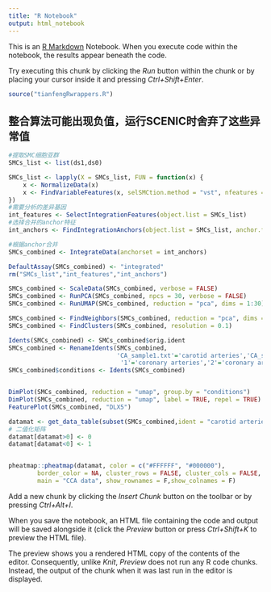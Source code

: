 ```yaml
---
title: "R Notebook"
output: html_notebook
---
```


This is an [R Markdown](http://rmarkdown.rstudio.com) Notebook. When you execute code within the notebook, the results appear beneath the code. 

Try executing this chunk by clicking the *Run* button within the chunk or by placing your cursor inside it and pressing *Ctrl+Shift+Enter*. 

```r
source("tianfengRwrappers.R")
```


## 整合算法可能出现负值，运行SCENIC时舍弃了这些异常值
```r
#提取SMC细胞亚群
SMCs_list <- list(ds1,ds0)

SMCs_list <- lapply(X = SMCs_list, FUN = function(x) {
    x <- NormalizeData(x)
    x <- FindVariableFeatures(x, selSMCtion.method = "vst", nfeatures = 2000)
})
#需要分析的差异基因
int_features <- SelectIntegrationFeatures(object.list = SMCs_list)
#选择合并的anchor特征
int_anchors <- FindIntegrationAnchors(object.list = SMCs_list, anchor.features = int_features)

#根据anchor合并
SMCs_combined <- IntegrateData(anchorset = int_anchors)

DefaultAssay(SMCs_combined) <- "integrated"
rm("SMCs_list","int_features","int_anchors")
```


```r
SMCs_combined <- ScaleData(SMCs_combined, verbose = FALSE)
SMCs_combined <- RunPCA(SMCs_combined, npcs = 30, verbose = FALSE)
SMCs_combined <- RunUMAP(SMCs_combined, reduction = "pca", dims = 1:30)

SMCs_combined <- FindNeighbors(SMCs_combined, reduction = "pca", dims = 1:30)
SMCs_combined <- FindClusters(SMCs_combined, resolution = 0.1)

Idents(SMCs_combined) <- SMCs_combined$orig.ident 
SMCs_combined <- RenameIdents(SMCs_combined,
                              'CA_sample1.txt'='carotid arteries','CA_sample2.txt'='carotid arteries','CA_sample3.txt'='carotid arteries',
                               '1'='coronary arteries','2'='coronary arteries','3'='coronary arteries','4'='coronary arteries','5'='coronary arteries','6'='coronary arteries','7'='coronary arteries','8'='coronary arteries')
SMCs_combined$conditions <- Idents(SMCs_combined)


DimPlot(SMCs_combined, reduction = "umap", group.by = "conditions")
DimPlot(SMCs_combined, reduction = "umap", label = TRUE, repel = TRUE)
FeaturePlot(SMCs_combined, "DLX5")
```

```r
datamat <- get_data_table(subset(SMCs_combined,ident = "carotid arteries"),type = "data")
# 二值化矩阵
datamat[datamat>0] <- 0
datamat[datamat<0] <- 1


pheatmap::pheatmap(datamat, color = c("#FFFFFF", "#000000"),
        border_color = NA, cluster_rows = FALSE, cluster_cols = FALSE,
        main = "CCA data", show_rownames = F,show_colnames = F)


```

Add a new chunk by clicking the *Insert Chunk* button on the toolbar or by pressing *Ctrl+Alt+I*.

When you save the notebook, an HTML file containing the code and output will be saved alongside it (click the *Preview* button or press *Ctrl+Shift+K* to preview the HTML file).

The preview shows you a rendered HTML copy of the contents of the editor. Consequently, unlike *Knit*, *Preview* does not run any R code chunks. Instead, the output of the chunk when it was last run in the editor is displayed.
